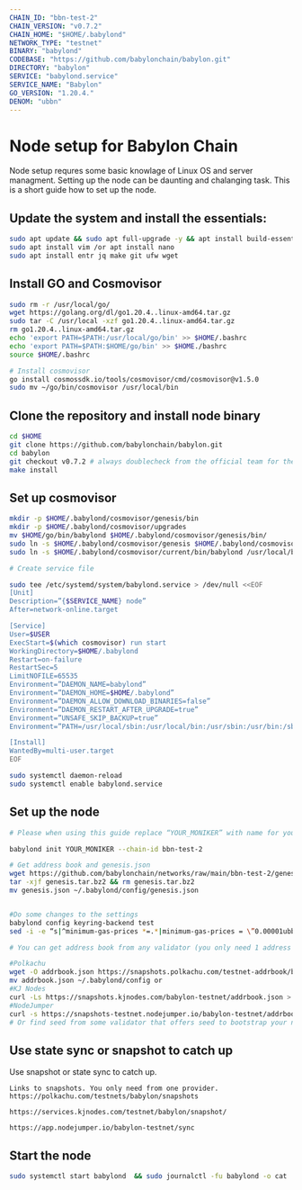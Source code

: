 ```yaml
---
CHAIN_ID: "bbn-test-2"
CHAIN_VERSION: "v0.7.2"
CHAIN_HOME: "$HOME/.babylond"
NETWORK_TYPE: "testnet"
BINARY: "babylond"
CODEBASE: "https://github.com/babylonchain/babylon.git"
DIRECTORY: "babylon"
SERVICE: "babylond.service"
SERVICE_NAME: "Babylon"
GO_VERSION: "1.20.4."
DENOM: "ubbn"
---
```


# Node setup for Babylon Chain

Node setup requres some basic knowlage of Linux OS and server managment. Setting up the node
can be daunting and chalanging task. This is a short guide how to set up the node.

## Update the system and install the essentials:

```bash
sudo apt update && sudo apt full-upgrade -y && apt install build-essential 
sudo apt install vim /or apt install nano 
sudo apt install entr jq make git ufw wget 
```

## Install GO and Cosmovisor

```bash
sudo rm -r /usr/local/go/
wget https://golang.org/dl/go1.20.4..linux-amd64.tar.gz
sudo tar -C /usr/local -xzf go1.20.4..linux-amd64.tar.gz
rm go1.20.4..linux-amd64.tar.gz
echo 'export PATH=$PATH:/usr/local/go/bin' >> $HOME/.bashrc
echo 'export PATH=$PATH:$HOME/go/bin' >> $HOME./bashrc
source $HOME/.bashrc

# Install cosmovisor
go install cosmossdk.io/tools/cosmovisor/cmd/cosmovisor@v1.5.0
sudo mv ~/go/bin/cosmovisor /usr/local/bin
```

## Clone the repository and install node binary

```bash
cd $HOME 
git clone https://github.com/babylonchain/babylon.git
cd babylon 
git checkout v0.7.2 # always doublecheck from the official team for the right version
make install
```

## Set up cosmovisor

```bash 
mkdir -p $HOME/.babylond/cosmovisor/genesis/bin
mkdir -p $HOME/.babylond/cosmovisor/upgrades
mv $HOME/go/bin/babylond $HOME/.babylond/cosmovisor/genesis/bin/
sudo ln -s $HOME/.babylond/cosmovisor/genesis $HOME/.babylond/cosmovisor/current -f
sudo ln -s $HOME/.babylond/cosmovisor/current/bin/babylond /usr/local/bin/babylond -f

# Create service file

sudo tee /etc/systemd/system/babylond.service > /dev/null <<EOF
[Unit]
Description=”{$SERVICE_NAME} node”
After=network-online.target

[Service]
User=$USER
ExecStart=$(which cosmovisor) run start
WorkingDirectory=$HOME/.babylond
Restart=on-failure 
RestartSec=5
LimitNOFILE=65535
Environment=”DAEMON_NAME=babylond”
Environment=”DAEMON_HOME=$HOME/.babylond”
Environment=”DAEMON_ALLOW_DOWNLOAD_BINARIES=false”
Environment=”DAEMON_RESTART_AFTER_UPGRADE=true”
Environment=”UNSAFE_SKIP_BACKUP=true”
Environment=”PATH=/usr/local/sbin:/usr/local/bin:/usr/sbin:/usr/bin:/sbin:/bin:/usr/games:/usr/local/games:/snap/bin:$HOME/.babylond/cosmovisor/current/bin”

[Install]
WantedBy=multi-user.target
EOF

sudo systemctl daemon-reload
sudo systemctl enable babylond.service
```

## Set up the node 

```bash
# Please when using this guide replace “YOUR_MONIKER” with name for your node.

babylond init YOUR_MONIKER --chain-id bbn-test-2

# Get address book and genesis.json
wget https://github.com/babylonchain/networks/raw/main/bbn-test-2/genesis.tar.bz2
tar -xjf genesis.tar.bz2 && rm genesis.tar.bz2
mv genesis.json ~/.babylond/config/genesis.json


#Do some changes to the settings
babylond config keyring-backend test
sed -i -e “s|^minimum-gas-prices *=.*|minimum-gas-prices = \”0.00001ubbn\”|” $HOME/.babylond/config/app.toml

# You can get address book from any validator (you only need 1 address book)

#Polkachu
wget -O addrbook.json https://snapshots.polkachu.com/testnet-addrbook/babylon/addrbook.json –inet4-only
mv addrbook.json ~/.babylond/config or
#KJ Nodes
curl -Ls https://snapshots.kjnodes.com/babylon-testnet/addrbook.json > $HOME/.babylond/config/addrbook.json or
#NodeJumper
curl -s https://snapshots-testnet.nodejumper.io/babylon-testnet/addrbook.json > $HOME/.babylond/config/addrbook.json
# Or find seed from some validator that offers seed to bootstrap your node.
```

## Use state sync or snapshot to catch up

Use snapshot or state sync to catch up.


```
Links to snapshots. You only need from one provider.
https://polkachu.com/testnets/babylon/snapshots

https://services.kjnodes.com/testnet/babylon/snapshot/

https://app.nodejumper.io/babylon-testnet/sync
```

## Start the node

```bash
sudo systemctl start babylond  && sudo journalctl -fu babylond -o cat
```